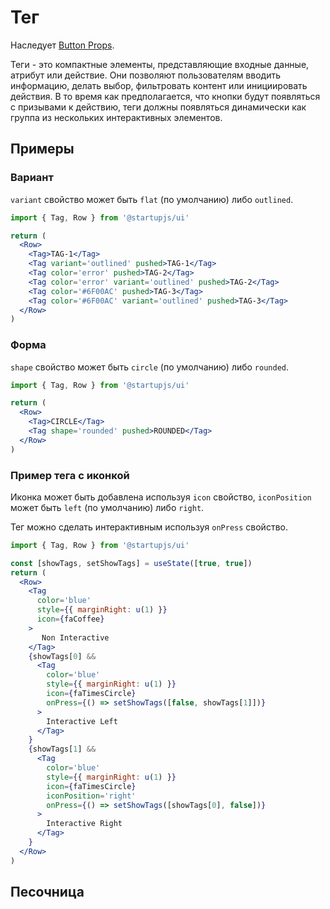 
# Тег
Наследует [Button Props](/docs/ru/Button).

Теги - это компактные элементы, представляющие входные данные, атрибут или действие. Они позволяют пользователям вводить информацию, делать выбор, фильтровать контент или инициировать действия. В то время как предполагается, что кнопки будут появляться с призывами к действию, теги должны появляться динамически как группа из нескольких интерактивных элементов.

## Примеры

### Вариант

`variant` свойство может быть `flat` (по умолчанию) либо `outlined`.

```jsx
import { Tag, Row } from '@startupjs/ui'
```

```jsx example
return (
  <Row>
    <Tag>TAG-1</Tag>
    <Tag variant='outlined' pushed>TAG-1</Tag>
    <Tag color='error' pushed>TAG-2</Tag>
    <Tag color='error' variant='outlined' pushed>TAG-2</Tag>
    <Tag color='#6F00AC' pushed>TAG-3</Tag>
    <Tag color='#6F00AC' variant='outlined' pushed>TAG-3</Tag>
  </Row>
)
```

### Форма

`shape` свойство может быть `circle` (по умолчанию) либо `rounded`.

```jsx
import { Tag, Row } from '@startupjs/ui'
```

```jsx example
return (
  <Row>
    <Tag>CIRCLE</Tag>
    <Tag shape='rounded' pushed>ROUNDED</Tag>
  </Row>
)
```

### Пример тега с иконкой

Иконка может быть добавлена используя `icon` свойство, `iconPosition` может быть `left` (по умолчанию) либо `right`.

Тег можно сделать интерактивным используя `onPress` свойство.

```jsx
import { Tag, Row } from '@startupjs/ui'
```

```jsx example
const [showTags, setShowTags] = useState([true, true])
return (
  <Row>
    <Tag
      color='blue'
      style={{ marginRight: u(1) }}
      icon={faCoffee}
    >
       Non Interactive
    </Tag>
    {showTags[0] &&
      <Tag
        color='blue'
        style={{ marginRight: u(1) }}
        icon={faTimesCircle}
        onPress={() => setShowTags([false, showTags[1]])}
      >
        Interactive Left
      </Tag>
    }
    {showTags[1] &&
      <Tag
        color='blue'
        style={{ marginRight: u(1) }}
        icon={faTimesCircle}
        iconPosition='right'
        onPress={() => setShowTags([showTags[0], false])}
      >
        Interactive Right
      </Tag>
    }
  </Row>
)
```

## Песочница

<Sandbox Component={Tag} />
